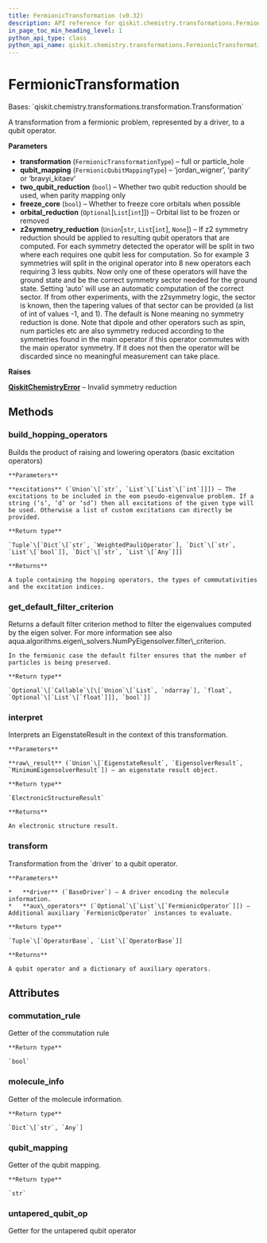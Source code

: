 ```yaml
---
title: FermionicTransformation (v0.32)
description: API reference for qiskit.chemistry.transformations.FermionicTransformation in qiskit v0.32
in_page_toc_min_heading_level: 1
python_api_type: class
python_api_name: qiskit.chemistry.transformations.FermionicTransformation
---
```


# FermionicTransformation

<Class id="qiskit.chemistry.transformations.FermionicTransformation" isDedicatedPage={true} github="https://github.com/qiskit-community/qiskit-aqua/tree/stable/0.9/qiskit/chemistry/transformations/fermionic_transformation.py" signature="FermionicTransformation(transformation=<FermionicTransformationType.FULL: 'full'>, qubit_mapping=<FermionicQubitMappingType.PARITY: 'parity'>, two_qubit_reduction=True, freeze_core=False, orbital_reduction=None, z2symmetry_reduction=None)" modifiers="class">
  Bases: `qiskit.chemistry.transformations.transformation.Transformation`

  A transformation from a fermionic problem, represented by a driver, to a qubit operator.

  **Parameters**

  *   **transformation** (`FermionicTransformationType`) – full or particle\_hole
  *   **qubit\_mapping** (`FermionicQubitMappingType`) – ‘jordan\_wigner’, ‘parity’ or ‘bravyi\_kitaev’
  *   **two\_qubit\_reduction** (`bool`) – Whether two qubit reduction should be used, when parity mapping only
  *   **freeze\_core** (`bool`) – Whether to freeze core orbitals when possible
  *   **orbital\_reduction** (`Optional`\[`List`\[`int`]]) – Orbital list to be frozen or removed
  *   **z2symmetry\_reduction** (`Union`\[`str`, `List`\[`int`], `None`]) – If z2 symmetry reduction should be applied to resulting qubit operators that are computed. For each symmetry detected the operator will be split in two where each requires one qubit less for computation. So for example 3 symmetries will split in the original operator into 8 new operators each requiring 3 less qubits. Now only one of these operators will have the ground state and be the correct symmetry sector needed for the ground state. Setting ‘auto’ will use an automatic computation of the correct sector. If from other experiments, with the z2symmetry logic, the sector is known, then the tapering values of that sector can be provided (a list of int of values -1, and 1). The default is None meaning no symmetry reduction is done. Note that dipole and other operators such as spin, num particles etc are also symmetry reduced according to the symmetries found in the main operator if this operator commutes with the main operator symmetry. If it does not then the operator will be discarded since no meaningful measurement can take place.

  **Raises**

  [**QiskitChemistryError**](qiskit.chemistry.QiskitChemistryError "qiskit.chemistry.QiskitChemistryError") – Invalid symmetry reduction

  ## Methods

  <span id="qiskit-chemistry-transformations-fermionictransformation-build-hopping-operators" />

  ### build\_hopping\_operators

  <Function id="qiskit.chemistry.transformations.FermionicTransformation.build_hopping_operators" signature="FermionicTransformation.build_hopping_operators(excitations='sd')">
    Builds the product of raising and lowering operators (basic excitation operators)

    **Parameters**

    **excitations** (`Union`\[`str`, `List`\[`List`\[`int`]]]) – The excitations to be included in the eom pseudo-eigenvalue problem. If a string (‘s’, ‘d’ or ‘sd’) then all excitations of the given type will be used. Otherwise a list of custom excitations can directly be provided.

    **Return type**

    `Tuple`\[`Dict`\[`str`, `WeightedPauliOperator`], `Dict`\[`str`, `List`\[`bool`]], `Dict`\[`str`, `List`\[`Any`]]]

    **Returns**

    A tuple containing the hopping operators, the types of commutativities and the excitation indices.
  </Function>

  <span id="qiskit-chemistry-transformations-fermionictransformation-get-default-filter-criterion" />

  ### get\_default\_filter\_criterion

  <Function id="qiskit.chemistry.transformations.FermionicTransformation.get_default_filter_criterion" signature="FermionicTransformation.get_default_filter_criterion()">
    Returns a default filter criterion method to filter the eigenvalues computed by the eigen solver. For more information see also aqua.algorithms.eigen\_solvers.NumPyEigensolver.filter\_criterion.

    In the fermionic case the default filter ensures that the number of particles is being preserved.

    **Return type**

    `Optional`\[`Callable`\[\[`Union`\[`List`, `ndarray`], `float`, `Optional`\[`List`\[`float`]]], `bool`]]
  </Function>

  <span id="qiskit-chemistry-transformations-fermionictransformation-interpret" />

  ### interpret

  <Function id="qiskit.chemistry.transformations.FermionicTransformation.interpret" signature="FermionicTransformation.interpret(raw_result)">
    Interprets an EigenstateResult in the context of this transformation.

    **Parameters**

    **raw\_result** (`Union`\[`EigenstateResult`, `EigensolverResult`, `MinimumEigensolverResult`]) – an eigenstate result object.

    **Return type**

    `ElectronicStructureResult`

    **Returns**

    An electronic structure result.
  </Function>

  <span id="qiskit-chemistry-transformations-fermionictransformation-transform" />

  ### transform

  <Function id="qiskit.chemistry.transformations.FermionicTransformation.transform" signature="FermionicTransformation.transform(driver, aux_operators=None)">
    Transformation from the `driver` to a qubit operator.

    **Parameters**

    *   **driver** (`BaseDriver`) – A driver encoding the molecule information.
    *   **aux\_operators** (`Optional`\[`List`\[`FermionicOperator`]]) – Additional auxiliary `FermionicOperator` instances to evaluate.

    **Return type**

    `Tuple`\[`OperatorBase`, `List`\[`OperatorBase`]]

    **Returns**

    A qubit operator and a dictionary of auxiliary operators.
  </Function>

  ## Attributes

  ### commutation\_rule

  <Attribute id="qiskit.chemistry.transformations.FermionicTransformation.commutation_rule">
    Getter of the commutation rule

    **Return type**

    `bool`
  </Attribute>

  ### molecule\_info

  <Attribute id="qiskit.chemistry.transformations.FermionicTransformation.molecule_info">
    Getter of the molecule information.

    **Return type**

    `Dict`\[`str`, `Any`]
  </Attribute>

  ### qubit\_mapping

  <Attribute id="qiskit.chemistry.transformations.FermionicTransformation.qubit_mapping">
    Getter of the qubit mapping.

    **Return type**

    `str`
  </Attribute>

  ### untapered\_qubit\_op

  <Attribute id="qiskit.chemistry.transformations.FermionicTransformation.untapered_qubit_op">
    Getter for the untapered qubit operator
  </Attribute>
</Class>

